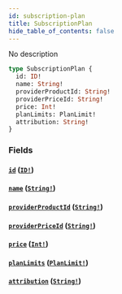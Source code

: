 ```yaml
---
id: subscription-plan
title: SubscriptionPlan
hide_table_of_contents: false
---
```



No description

```graphql
type SubscriptionPlan {
  id: ID!
  name: String!
  providerProductId: String!
  providerPriceId: String!
  price: Int!
  planLimits: PlanLimit!
  attribution: String!
}
```


### Fields

#### [`id`](#) ([`ID!`](/swapi/scalars/id))




#### [`name`](#) ([`String!`](/swapi/scalars/string))




#### [`providerProductId`](#) ([`String!`](/swapi/scalars/string))




#### [`providerPriceId`](#) ([`String!`](/swapi/scalars/string))




#### [`price`](#) ([`Int!`](/swapi/scalars/int))




#### [`planLimits`](#) ([`PlanLimit!`](/swapi/objects/plan-limit))




#### [`attribution`](#) ([`String!`](/swapi/scalars/string))






